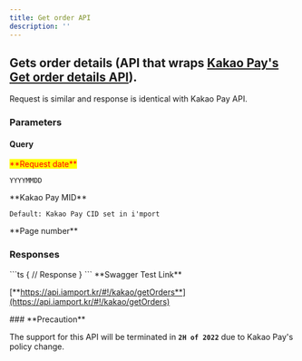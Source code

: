 ```yaml
---
title: Get order API
description: ''
---
```



## Gets order details (API that wraps  [Kakao Pay's Get order details API](https://developers.kakao.com/docs/restapi/kakaopay-api#%EC%A3%BC%EB%AC%B8%EB%82%B4%EC%97%AD%EC%A1%B0%ED%9A%8C)).

<Swagger method="get" path="/kakao/payment/orders" baseUrl="https://api.iamport.kr" summary="Gets order details.">
  <SwaggerDescription>
    Request is similar and response is identical with Kakao Pay API.
  </SwaggerDescription>

  ### Parameters

  #### Query

  <SwaggerParameter name="payment_request_date" type="String" required="true">
    <mark style="color:red;">**Request date**</mark>

    YYYYMMDD
  </SwaggerParameter>

  <SwaggerParameter name="cid" type="String">
    **Kakao Pay MID**

    Default: Kakao Pay CID set in i'mport
  </SwaggerParameter>

  <SwaggerParameter name="page" type="integer">
    **Page number**
  </SwaggerParameter>

  ### Responses

  <SwaggerResponse status="200: OK" description="Success">
    ```ts
    {
      // Response
    }
    ```
  </SwaggerResponse>
</Swagger>

<Hint style="success">
  **Swagger Test Link**

  [**https://api.iamport.kr/#!/kakao/getOrders**](https://api.iamport.kr/#!/kakao/getOrders)
</Hint>

<Hint style="danger">
  ### **Precaution**

  The support for this API will be terminated in **`2H of 2022`** due to Kakao Pay's policy change.
</Hint>
